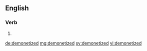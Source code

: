 ==English==

===Verb===
{{head|en}}

# {{en-past of|demonetize}}

[[de:demonetized]]
[[mg:demonetized]]
[[sv:demonetized]]
[[vi:demonetized]]